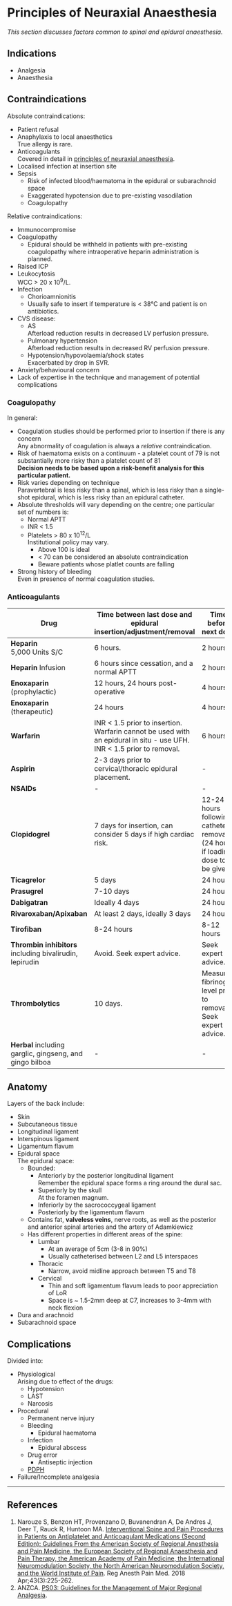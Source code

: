 # Principles of Neuraxial Anaesthesia

*This section discusses factors common to spinal and epidural anaesthesia.*

## Indications

* Analgesia
* Anaesthesia

## Contraindications

Absolute contraindications:

* Patient refusal
* Anaphylaxis to local anaesthetics  
True allergy is rare.
* Anticoagulants  
Covered in detail in [principles of neuraxial anaesthesia](/anaesthesia/regional/principles/principles-neuraxial.md).
* Localised infection at insertion site
* Sepsis
    * Risk of infected blood/haematoma in the epidural or subarachnoid space
    * Exaggerated hypotension due to pre-existing vasodilation
    * Coagulopathy

Relative contraindications:

* Immunocompromise
* Coagulopathy
    * Epidural should be withheld in patients with pre-existing coagulopathy where intraoperative heparin administration is planned.
* Raised ICP
* Leukocytosis  
WCC > 20 x 10^9^/L.
* Infection
    * Chorioamnionitis
    * Usually safe to insert if temperature is < 38°C and patient is on antibiotics.
* CVS disease:
	* AS  
	Afterload reduction results in decreased LV perfusion pressure.
	* Pulmonary hypertension  
	Afterload reduction results in decreased RV perfusion pressure.
	* Hypotension/hypovolaemia/shock states  
	Exacerbated by drop in SVR.
* Anxiety/behavioural concern
* Lack of expertise in the technique and management of potential complications

### Coagulopathy{#coag}

In general:

* Coagulation studies should be performed prior to insertion if there is any concern  
Any abnormality of coagulation is always a *relative* contraindication.
* Risk of haematoma exists on a continuum - a platelet count of 79 is not substantially more risky than a platelet count of 81  
**Decision needs to be based upon a risk-benefit analysis for this particular patient.**
* Risk varies depending on technique  
Paravertebral is less risky than a spinal, which is less risky than a single-shot epidural, which is less risky than an epidural catheter.
* Absolute thresholds will vary depending on the centre; one particular set of numbers is:
    * Normal APTT
    * INR < 1.5
    * Platelets > 80 x 10^12^/L  
    Institutional policy may vary.
        * Above 100 is ideal
        * < 70 can be considered an absolute contraindication
        * Beware patients whose platlet counts are falling
* Strong history of bleeding  
Even in presence of normal coagulation studies.

### Anticoagulants


|Drug|Time between last dose and epidural insertion/adjustment/removal|Time before next dose|
|--|--|--|
|**Heparin** <br>5,000 Units S/C|6 hours.|2 hours.|
|**Heparin** Infusion|6 hours since cessation, and a normal APTT|2 hours|
|**Enoxaparin** (prophylactic)|12 hours, 24 hours post-operative|4 hours|
|**Enoxaparin** (therapeutic)|24 hours|4 hours|
|**Warfarin**|INR < 1.5 prior to insertion. Warfarin cannot be used with an epidural in situ - use UFH. INR < 1.5 prior to removal.|6 hours|
|**Aspirin**|2-3 days prior to cervical/thoracic epidural placement.|-|
|**NSAIDs**|-|-|
|**Clopidogrel**|7 days for insertion, can consider 5 days if high cardiac risk.|12-24 hours following catheter removal (24 hours if loading dose to be given).|
|**Ticagrelor**|5 days|24 hours|
|**Prasugrel**|7-10 days|24 hours|
|**Dabigatran**|Ideally 4 days|24 hours|
|**Rivaroxaban/Apixaban**|At least 2 days, ideally 3 days|24 hours
|**Tirofiban**|8-24 hours|8-12 hours|
|**Thrombin inhibitors** including bivalirudin, lepirudin|Avoid. Seek expert advice.|Seek expert advice.
|**Thrombolytics**|10 days.|Measure fibrinogen level prior to removal. Seek expert advice.|
|**Herbal** including garglic, gingseng, and gingo bilboa|-|-|


## Anatomy

Layers of the back include:

* Skin
* Subcutaneous tissue
* Longitudinal ligament
* Interspinous ligament
* Ligamentum flavum
* Epidural space  
The epidural space:
    * Bounded:
        * Anteriorly by the posterior longitudinal ligament  
        Remember the epidural space forms a ring around the dural sac.
        * Superiorly by the skull  
        At the foramen magnum.  
        * Inferiorly by the sacrococcygeal ligament
        * Posteriorly by the ligamentum flavum
    * Contains fat, **valveless veins**, nerve roots, as well as the posterior and anterior spinal arteries and the artery of Adamkiewicz
    * Has different properties in different areas of the spine:
        * Lumbar
            * At an average of 5cm  (3-8 in 90%)
            * Usually catheterised between L2 and L5 interspaces
        * Thoracic
            * Narrow, avoid midline approach between T5 and T8
        * Cervical
            * Thin and soft ligamentum flavum leads to poor appreciation of LoR
            * Space is ~ 1.5-2mm deep at C7, increases to 3-4mm with neck flexion
* Dura and arachnoid
* Subarachnoid space

## Complications

Divided into:

* Physiological  
Arising due to effect of the drugs:
    * Hypotension
    * LAST
    * Narcosis
* Procedural
    * Permanent nerve injury
    * Bleeding
        * Epidural haematoma
    * Infection
        * Epidural abscess
    * Drug error
        * Antiseptic injection
    * [PDPH](/disease/cns/pdph.md)
* Failure/Incomplete analgesia


---

## References

1. Narouze S, Benzon HT, Provenzano D, Buvanendran A, De Andres J, Deer T, Rauck R, Huntoon MA. [Interventional Spine and Pain Procedures in Patients on Antiplatelet and Anticoagulant Medications (Second Edition): Guidelines From the American Society of Regional Anesthesia and Pain Medicine, the European Society of Regional Anaesthesia and Pain Therapy, the American Academy of Pain Medicine, the International Neuromodulation Society, the North American Neuromodulation Society, and the World Institute of Pain](https://journals.lww.com/rapm/fulltext/2018/04000/Interventional_Spine_and_Pain_Procedures_in.2.aspx). Reg Anesth Pain Med. 2018 Apr;43(3):225-262.
2. ANZCA. [PS03: Guidelines for the Management of Major Regional Analgesia](http://www.anzca.edu.au/Documents/ps03-2014-guidelines-for-the-management-of-major-r.pdf).